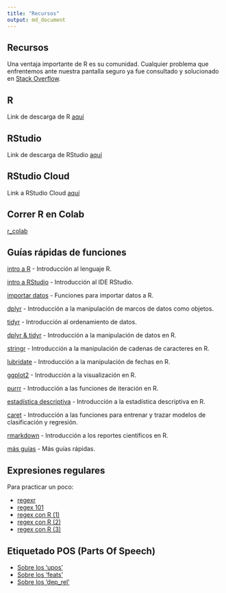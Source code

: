```yaml
---
title: "Recursos"
output: md_document
---
```


## Recursos

Una ventaja importante de R es su comunidad. Cualquier problema que
enfrentemos ante nuestra pantalla seguro ya fue consultado y solucionado
en [Stack Overflow](https://es.stackoverflow.com/).

## R

Link de descarga de R [aquí](https://cloud.r-project.org/)

## RStudio

Link de descarga de RStudio [aquí](https://www.rstudio.com/products/rstudio/download/)

## RStudio Cloud

Link a RStudio Cloud [aquí](https://login.rstudio.cloud/register?redirect=https%3A%2F%2Fclient.login.rstudio.cloud%2Foauth%2Flogin%3Fshow_auth%3D0%26show_login%3D0)

## Correr R en Colab

[r_colab](https://colab.to/r)

## Guías rápidas de funciones

[intro a R](https://github.com/agusnieto77/ryrstudio/raw/main/docs/guias/intro_r.pdf) - Introducción al lenguaje R.

[intro a RStudio](https://www.maximaformacion.es/wp-content/uploads/2018/06/Gu%C3%ADa-R%C3%A1pida-Entorno-de-Desarrollo-R-Studio_M%C3%A1xima-Forma.pdf) - Introducción al IDE RStudio.

[importar datos](https://github.com/agusnieto77/ryrstudio/raw/main/docs/guias/importar_datos.pdf) - Funciones para importar datos a R.

[dplyr](https://github.com/agusnieto77/ryrstudio/raw/main/docs/guias/dplyr.pdf) - Introducción a la manipulación de marcos de datos como objetos.

[tidyr](https://github.com/agusnieto77/ryrstudio/raw/main/docs/guias/tidyr.pdf) - Introducción al ordenamiento de datos.

[dplyr & tidyr](https://github.com/agusnieto77/ryrstudio/raw/main/docs/guias/domar_datos.pdf) - Introducción a la manipulación de datos en R.

[stringr](https://github.com/agusnieto77/ryrstudio/raw/main/docs/guias/strings_es.pdf) - Introducción a la manipulación de cadenas de caracteres en R.

[lubridate](https://github.com/agusnieto77/ryrstudio/raw/main/docs/guias/lubridate.pdf) - Introducción a la manipulación de fechas en R.

[ggplot2](https://diegokoz.github.io/intro_ds/fuentes/ggplot2-cheatsheet-2.1-Spanish.pdf) - Introducción a la visualización en R.

[purrr](https://github.com/agusnieto77/ryrstudio/raw/main/docs/guias/purrr.pdf) - Introducción a las funciones de iteración en R.

[estadística descriptiva](https://github.com/agusnieto77/ryrstudio/raw/main/docs/guias/estadistica_descriptiva.pdf) - Introducción a la estadística descriptiva en R.

[caret](https://github.com/agusnieto77/ryrstudio/raw/main/docs/guias/caret.pdf) - Introducción a las funciones para entrenar y trazar modelos de clasificación y regresión.

[rmarkdown](https://github.com/agusnieto77/ryrstudio/raw/main/docs/guias/rmarkdown_es.pdf) - Introducción a los reportes científicos en R.

[más guías](https://www.rstudio.com/resources/cheatsheets/) - Más guías rápidas.

## Expresiones regulares

Para practicar un poco:

-   [regexr](https://regexr.com/)
-   [regex 101](https://regex101.com/)
-   [regex con R (1)](https://rpubs.com/ydmarinb/429756#:~:text=Que%20son%20las%20expresiones%20regulares,caracteres%20u%20operaciones%20de%20sustituciones.)
-   [regex con R (2)](http://griverorz.net/big-data/06-text-analysis/01-intro-regex.nb.html)
-   [regex con R (3)](https://www.diegocalvo.es/expresiones-regulares-en-r/)

## Etiquetado POS (Parts Of Speech)

-   [Sobre los ‘upos’](https://universaldependencies.org/u/pos/index.html)
-   [Sobre los ‘feats’](https://universaldependencies.org/docs/sl/feat/)
-   [Sobre los ‘dep\_rel’](https://universaldependencies.org/u/dep/)
